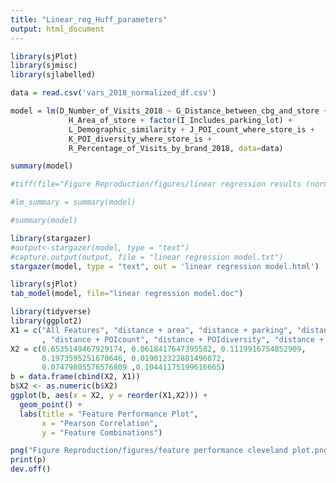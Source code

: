 ```yaml
---
title: "Linear_reg_Huff_parameters"
output: html_document
---
```


```r
library(sjPlot)
library(sjmisc)
library(sjlabelled)

data = read.csv('vars_2018_normalized_df.csv')
```

```r
model = lm(D_Number_of_Visits_2018 ~ G_Distance_between_cbg_and_store + 
             H_Area_of_store + factor(I_Includes_parking_lot) + 
             L_Demographic_similarity + J_POI_count_where_store_is +
             K_POI_diversity_where_store_is + 
             R_Percentage_of_Visits_by_brand_2018, data=data)
```

```r
summary(model)
```



```r
#tiff(file="Figure Reproduction/figures/linear regression results (normalized independent variables).tiff")

#lm_summary = summary(model)

#summary(model)
```

```r
library(stargazer)
#output<-stargazer(model, type = "text")
#capture.output(output, file = "linear regression model.txt")
stargazer(model, type = "text", out = 'linear regression model.html')
```

```r
library(sjPlot)
tab_model(model, file="linear regression model.doc")
```


```r
library(tidyverse)
library(ggplot2)
X1 = c("All Features", "distance + area", "distance + parking", "distance + loyalty"
       , "distance + POIcount", "distance + POIdiversity", "distance + DmogSimilarity")
X2 = c(0.6535149467929174, 0.0618417647395582, 0.1119916754852909, 
       0.1973595251670646, 0.019012322881496072,
       0.07479805576576809 ,0.10441175199616665)
b = data.frame(cbind(X2, X1))
b$X2 <- as.numeric(b$X2)
ggplot(b, aes(x = X2, y = reorder(X1,X2))) +
  geom_point() +
  labs(title = "Feature Performance Plot",
       x = "Pearson Correlation",
       y = "Feature Combinations")

png("Figure Reproduction/figures/feature performance cleveland plot.png")
print(p)
dev.off()
```


